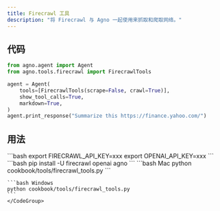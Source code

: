 ```yaml
---
title: Firecrawl 工具
description: "将 Firecrawl 与 Agno 一起使用来抓取和爬取网络。"
---
```


## 代码

```python cookbook/tools/firecrawl_tools.py
from agno.agent import Agent
from agno.tools.firecrawl import FirecrawlTools

agent = Agent(
    tools=[FirecrawlTools(scrape=False, crawl=True)],
    show_tool_calls=True,
    markdown=True,
)
agent.print_response("Summarize this https://finance.yahoo.com/")
```

## 用法

<Steps>
  <Snippet file="create-venv-step.mdx" />

  <Step title="设置您的 API 密钥">
    ```bash
    export FIRECRAWL_API_KEY=xxx
    export OPENAI_API_KEY=xxx
    ```
  </Step>

  <Step title="安装库">
    ```bash
    pip install -U firecrawl openai agno
    ```
  </Step>

  <Step title="运行 Agent">
    <CodeGroup>
    ```bash Mac
    python cookbook/tools/firecrawl_tools.py
    ```

    ```bash Windows
    python cookbook/tools/firecrawl_tools.py
    ```
    </CodeGroup>
  </Step>
</Steps>